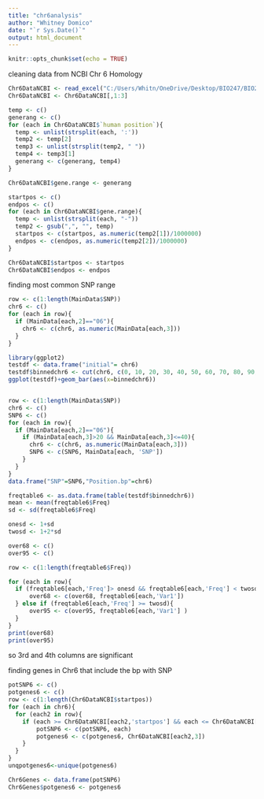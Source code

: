 ---
title: "chr6analysis"
author: "Whitney Domico"
date: "`r Sys.Date()`"
output: html_document
---

```{r setup, include=FALSE}
knitr::opts_chunk$set(echo = TRUE)
```


cleaning data from NCBI Chr 6 Homology
```{r}
Chr6DataNCBI <- read_excel("C:/Users/Whitn/OneDrive/Desktop/BIO247/BIO247Project/BIO247ProjectSubmissions/DomicoProject/Chr6DataNCBI.xlsx")
Chr6DataNCBI <- Chr6DataNCBI[,1:3]

temp <- c()
generang <- c()
for (each in Chr6DataNCBI$`human position`){
  temp <- unlist(strsplit(each, ':'))
  temp2 <- temp[2]
  temp3 <- unlist(strsplit(temp2, " "))
  temp4 <- temp3[1]
  generang <- c(generang, temp4)
}

Chr6DataNCBI$gene.range <- generang

startpos <- c()
endpos <- c()
for (each in Chr6DataNCBI$gene.range){
  temp <- unlist(strsplit(each, "-"))
  temp2 <- gsub(",", "", temp)
  startpos <- c(startpos, as.numeric(temp2[1])/1000000)
  endpos <- c(endpos, as.numeric(temp2[2])/1000000)
}

Chr6DataNCBI$startpos <- startpos
Chr6DataNCBI$endpos <- endpos
```


finding most common SNP range
```{r}
row <- c(1:length(MainData$SNP))
chr6 <- c()
for (each in row){
  if (MainData[each,2]=="06"){
    chr6 <- c(chr6, as.numeric(MainData[each,3]))
  }
}

library(ggplot2)
testdf <- data.frame("initial"= chr6)
testdf$binnedchr6 <- cut(chr6, c(0, 10, 20, 30, 40, 50, 60, 70, 80, 90, 100, 110, 120, 130, 140, 150, 160, 170))
ggplot(testdf)+geom_bar(aes(x=binnedchr6))


row <- c(1:length(MainData$SNP))
chr6 <- c()
SNP6 <- c()
for (each in row){
  if (MainData[each,2]=="06"){
    if (MainData[each,3]>20 && MainData[each,3]<=40){
      chr6 <- c(chr6, as.numeric(MainData[each,3]))
      SNP6 <- c(SNP6, MainData[each, 'SNP'])
    }
  }
}
data.frame("SNP"=SNP6,"Position.bp"=chr6)

freqtable6 <- as.data.frame(table(testdf$binnedchr6))
mean <- mean(freqtable6$Freq)
sd <- sd(freqtable6$Freq)

onesd <- 1+sd
twosd <- 1+2*sd

over68 <- c()
over95 <- c()

row <- c(1:length(freqtable6$Freq))

for (each in row){
  if (freqtable6[each,'Freq']> onesd && freqtable6[each,'Freq'] < twosd){
      over68 <- c(over68, freqtable6[each,'Var1'])
  } else if (freqtable6[each,'Freq'] >= twosd){
      over95 <- c(over95, freqtable6[each,'Var1'] )
  }
}
print(over68)
print(over95)

```

so 3rd and 4th columns are significant

finding genes in Chr6 that include the bp with SNP
```{r}
potSNP6 <- c()
potgenes6 <- c()
row <- c(1:length(Chr6DataNCBI$startpos))
for (each in chr6){
  for (each2 in row){
    if (each >= Chr6DataNCBI[each2,'startpos'] && each <= Chr6DataNCBI[each2,'endpos']){
        potSNP6 <- c(potSNP6, each)
        potgenes6 <- c(potgenes6, Chr6DataNCBI[each2,3])
    }
  }
}
unqpotgenes6<-unique(potgenes6)

Chr6Genes <- data.frame(potSNP6)
Chr6Genes$potgenes6 <- potgenes6
```